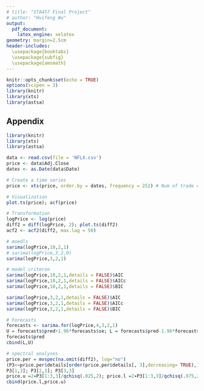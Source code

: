 ---
# title: "STA457 Final Project"
# author: "Huifeng Wu"
output: 
  pdf_document:
    latex_engine: xelatex
geometry: margin=2.5cm
header-includes:
  \usepackage{booktabs}
  \usepackage{subfig}
  \usepackage{amsmath}
---

```{r setup, include=FALSE}
knitr::opts_chunk$set(echo = TRUE)
options(scipen = 3)
library(knitr)
library(xts)
library(astsa)
```

\vspace{-5truemm}

<!-- ## Data Description    -->
<!-- ## Data Visualization and Transformation -->
<!-- ## Proposed Models -->
<!-- ## Parameter Estimation -->
<!-- ## Model Diagnostics and Final Model Choice -->
<!-- ## Prediction -->
<!-- ## Spectral analysis -->
<!-- ## Discussion -->
<!-- ## Appendix -->


<!-- ```{r message=FALSE, warning=FALSE, echo=FALSE, fig.align="center", fig.width=5, fig.asp=1, fig.cap="Model results for under 50's", fig.subcap=c("Fitted values", "Trend of random effect", "Posterior samples and quantiles", "Excess death"), fig.ncol=2, fig.nrow=2, out.width=".4\\linewidth",} -->
<!-- data <- read.csv(file = 'NFLX.csv') -->
<!-- price <- data$Adj.Close -->
<!-- dates <- as.Date(data$Date) -->

<!-- # Create a time series -->
<!-- # Num of trade days yearly = 252 -->
<!-- price <- xts(price,  -->
<!--              order.by = dates,  -->
<!--              frequency = 252) -->

<!-- # Visualization -->
<!-- plot.ts(price) -->
<!-- acf(price) -->

<!-- # Transformation -->
<!-- logPrice <- log(price) -->
<!-- diff2 = diff(logPrice, 2) -->
<!-- plot.ts(diff2) -->
<!-- acf2 <- acf2(diff2, max.lag = 50) -->

<!-- ``` -->


<!-- ```{r message=FALSE, warning=FALSE, echo=FALSE, results='hide'} -->
<!-- # moedls -->
<!-- sarima(logPrice,10,2,1) -->
<!-- # sarima(logPrice,3,2,0) -->
<!-- sarima(logPrice,3,2,1) -->

<!-- # model criteron -->
<!-- sarima(logPrice,10,2,1,details = FALSE)$AIC -->
<!-- sarima(logPrice,10,2,1,details = FALSE)$AICc -->
<!-- sarima(logPrice,10,2,1,details = FALSE)$BIC -->

<!-- sarima(logPrice,3,2,1,details = FALSE)$AIC -->
<!-- sarima(logPrice,3,2,1,details = FALSE)$AICc -->
<!-- sarima(logPrice,3,2,1,details = FALSE)$BIC -->
<!-- ``` -->


<!-- ```{r message=FALSE, warning=FALSE, echo=FALSE, fig.align="center", fig.width=5, fig.asp=1, fig.cap="Exploratory data analysis and model diagnostics for Wiscosin vote counts", fig.subcap=c("Pop dens", "Ind", "white", "random", "fitted", "actual"), fig.ncol=3, fig.nrow=2, out.width=".3\\linewidth",} -->
<!-- # Forecasts -->
<!-- forecasts <- sarima.for(logPrice,4,3,2,1) -->
<!-- U = forecasts$pred+1.96*forecasts$se -->
<!-- L = forecasts$pred-1.96*forecasts$se -->
<!-- forecasts$pred -->
<!-- cbind(L,U) -->

<!-- # spectral analyses -->
<!-- price.per = mvspec(na.omit(diff2), log="no") -->
<!-- (P3<−price.per$details[order(price.per$details[, 3],decreasing= TRUE),]) -->
<!-- P3[1,3]; P3[2,3]; P3[3,3] -->
<!-- price.u =2∗P3[1:3,3]/qchisq(.025,2) -->
<!-- price.l =2∗P3[1:3,3]/qchisq(.975,2) -->
<!-- cbind(price.l,price.u) -->

<!-- ``` -->

<!-- ## Conclusion  -->


<!-- \newpage -->
## Appendix
```{r, fig.show='hide', message=FALSE, warning = FALSE,results='hide'}
library(knitr)
library(xts)
library(astsa)

data <- read.csv(file = 'NFLX.csv')
price <- data$Adj.Close
dates <- as.Date(data$Date)

# Create a time series
price <- xts(price, order.by = dates, frequency = 252) # Num of trade days yearly = 252

# Visualization
plot.ts(price); acf(price)

# Transformation
logPrice <- log(price)
diff2 = diff(logPrice, 2); plot.ts(diff2)
acf2 <- acf2(diff2, max.lag = 50)

# moedls
sarima(logPrice,10,2,1)
# sarima(logPrice,3,2,0)
sarima(logPrice,3,2,1)

# model criteron
sarima(logPrice,10,2,1,details = FALSE)$AIC
sarima(logPrice,10,2,1,details = FALSE)$AICc
sarima(logPrice,10,2,1,details = FALSE)$BIC

sarima(logPrice,3,2,1,details = FALSE)$AIC
sarima(logPrice,3,2,1,details = FALSE)$AICc
sarima(logPrice,3,2,1,details = FALSE)$BIC

# Forecasts
forecasts <- sarima.for(logPrice,4,3,2,1)
U = forecasts$pred+1.96*forecasts$se; L = forecasts$pred-1.96*forecasts$se
forecasts$pred
cbind(L,U)

# spectral analyses
price.per = mvspec(na.omit(diff2), log="no")
(P3<−price.per$details[order(price.per$details[, 3],decreasing= TRUE),])
P3[1,3]; P3[2,3]; P3[3,3]
price.u =2∗P3[1:3,3]/qchisq(.025,2); price.l =2∗P3[1:3,3]/qchisq(.975,2)
cbind(price.l,price.u)
```
